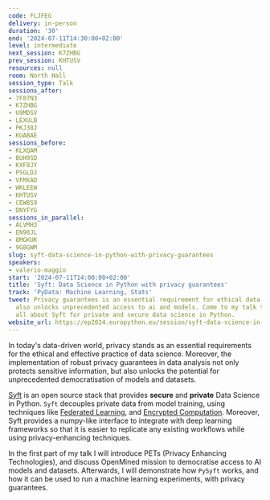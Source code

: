 ```yaml
---
code: FLJFEG
delivery: in-person
duration: '30'
end: '2024-07-11T14:30:00+02:00'
level: intermediate
next_session: K7ZHBG
prev_session: KHTUSV
resources: null
room: North Hall
session_type: Talk
sessions_after:
- 7F87N3
- K7ZHBG
- U9MDSV
- LEXULB
- PKJ38J
- KUABAE
sessions_before:
- KLXQAM
- BUH9SD
- KXF8JY
- PSGLDJ
- VFMXAD
- WKLEEW
- KHTUSV
- CEW8S9
- DNYFYG
sessions_in_parallel:
- ALVMH3
- EN98JL
- 8MGKUK
- 9G8GWM
slug: syft-data-science-in-python-with-privacy-guarantees
speakers:
- valerio-maggio
start: '2024-07-11T14:00:00+02:00'
title: 'Syft: Data Science in Python with privacy guarantees'
track: 'PyData: Machine Learning, Stats'
tweet: Privacy guarantees is an essential requirement for ethical data science, but
  also unlocks unprecedented access to ai and models. Come to my talk to discover
  all about Syft for private and secure data science in Python.
website_url: https://ep2024.europython.eu/session/syft-data-science-in-python-with-privacy-guarantees
---
```


In today's data-driven world, privacy stands as an essential requirements for the ethical and effective practice of data science. Moreover, the implementation of robust privacy guarantees in data analysis not only protects sensitive information, but also unlocks the potential for unprecedented democratisation of models and datasets.

[Syft](https://github.com/OpenMined/PySyft) is an open source stack that provides **secure** and **private** Data Science in Python. `Syft` decouples private data from model training, using techniques like [Federated Learning](https://blog.research.google/2017/04/federated-learning-collaborative.html), and [Encrypted Computation](https://en.wikipedia.org/wiki/Homomorphic_encryption).
Moreover, Syft provides a numpy-like interface to integrate with deep learning frameworks so that it is easier to replicate any existing workflows while using privacy-enhancing techniques.

In the first part of my talk I will introduce PETs (Privacy Enhancing Technologies), and discuss OpenMined mission to democratise access to AI models and datasets. Afterwards, I will demonstrate how `PySyft` works, and how it can be used to run a machine learning experiments, with privacy guarantees.
